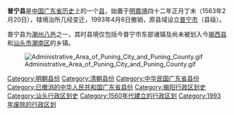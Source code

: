 {{expand|time=2013-11-15}}
{{about|歷史上位於[[廣東省|廣東省]]境內的縣|與「普寧縣」名稱相近或相同的條目|普寧縣 (消歧義)}}
{{Infobox Former Subdivision
|native_name =
|conventional_long_name = 普寧縣
|common_name = 普寧
|subdivision = [[县|县]]
|nation = [[中國|中國]]
|image_coat = 
|year_start = 1563年
|event_start = {{nowrap|设置普宁县}}
|date_start = 2月20日
|year_end = 1993年
|event_end = {{nowrap|设置[[普宁市|普宁市]]}}
|date_end = 4月6日
|life_span = 1563年－1993年
|image_flag = 
|image_map = Map of Puning at 1934.jpg
|image_map_caption = 1934年的普寧縣全圖
|p1 = 潮陽縣
|flag_p1 = 
|s1 = 普宁市
|flag_s1 = Flag of the People's Republic of China.svg
|govern = 
|today = {{CHN}}[[廣東省|廣東省]]
*[[揭陽市|揭陽市]][[普寧市|普寧市]]、[[揭西縣|揭西縣]]
*[[汕頭市|汕頭市]][[潮南區|潮南區]]
}}
'''普宁县'''是[[中国|中国]][[广东历史|广东省历史]]上的一个[[县|县]]，始置于[[明朝|明]][[嘉靖|嘉靖]]四十二年正月丁未（1563年2月20日），辖境治所几经变迁，1993年4月6日撤销，原县域设立[[普宁市|普宁市]]（县级）。

普宁县为[[潮州八邑|潮州八邑]]之一，其时县境仅包括今普宁市东部诸镇及尚未被划入今[[揭西县|揭西县]]和[[汕头市|汕头市]][[潮南区|潮南区]]的乡镇。

[[File:Administrative_Area_of_Puning_City_and_Puning_County.gif|thumb]]

{{中華民國廣東省行政區劃}}
{{广东行政区划小作品}}
{{DEFAULTSORT:P}}
[[Category:明朝县份|Category:明朝县份]]
[[Category:清朝县份|Category:清朝县份]]
[[Category:中华民国广东省县份|Category:中华民国广东省县份]]
[[Category:已撤消的中华人民共和国广东省县份|Category:已撤消的中华人民共和国广东省县份]]
[[Category:揭阳行政区划史|Category:揭阳行政区划史]]
[[Category:汕头行政区划史|Category:汕头行政区划史]]
[[Category:1560年代建立的行政区划|Category:1560年代建立的行政区划]]
[[Category:1993年废除的行政区划|Category:1993年废除的行政区划]]